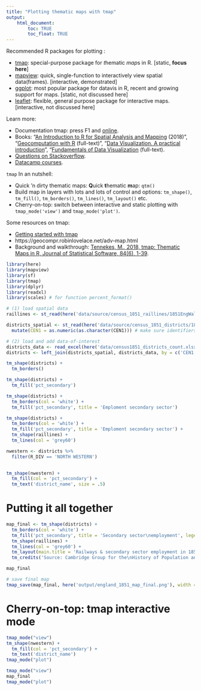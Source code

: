 ```yaml
---
title: "Plotting thematic maps with tmap"
output: 
    html_document:
        toc: TRUE
        toc_float: TRUE
---
```


Recommended R packages for plotting :

* [tmap](https://github.com/mtennekes/tmap#tmap-thematic-maps-in-r): special-purpose package for *t*hematic *map*s in R. [static, **focus here**]
* [mapview](https://r-spatial.github.io/mapview/): quick, single-function to interactively view spatial data(frames). [interactive, demonstrated]
* [ggplot](https://ggplot2.tidyverse.org/): most popular package for datavis in R, recent and growing support for maps.  [static, not discussed here]
* [leaflet](https://rstudio.github.io/leaflet/): flexible, general purpose package for interactive maps. [interactive, not discussed here]

Learn more:

* Documentation tmap: press F1 and [online](https://github.com/mtennekes/tmap).
* Books: "[An Introduction to R for Spatial Analysis and Mapping](https://books.google.be/books?id=iwJ6DwAAQBAJ) (2018)", "[Geocomputation with R](https://geocompr.robinlovelace.net/]) (full-text)", "[Data Visualization. A practical introduction](https://socviz.co/)", "[Fundamentals of Data Visualization](https://serialmentor.com/dataviz/geospatial-data.html) (full-text).
* [Questions on Stackoverflow](https://stackoverflow.com).
* [Datacamp courses](https://www.datacamp.com/).


`tmap` In an nutshell:

* Quick 'n dirty thematic maps: **Q**uick **t**hematic **m**ap: `qtm()`
* Build map in layers with lots and lots of control and options: `tm_shape()`, `tm_fill()`, `tm_borders()`, `tm_lines()`, `tm_layout()` etc.
* Cherry-on-top: switch between interactive and static plotting with `tmap_mode('view')` and `tmap_mode('plot')`.

Some resources on tmap:

* [Getting started with tmap](https://cran.r-project.org/web/packages/tmap/vignettes/tmap-getstarted.html)
* https://geocompr.robinlovelace.net/adv-map.html
* Background and walkthrough: [Tennekes, M., 2018, tmap: Thematic Maps in R, Journal of Statistical Software, 84(6), 1-39](https://www.jstatsoft.org/article/view/v084i06).


```r
library(here)
library(mapview)
library(sf)
library(tmap)
library(dplyr)
library(readxl)
library(scales) # for function percent_format()
```


```r
# (1) load spatial data
raillines <- st_read(here('data/source/census_1851_raillines/1851EngWalesScotRail_Lines.shp'))

districts_spatial <- st_read(here('data/source/census_1851_districts/1851EngWalesRegistrationDistrict.shp')) %>%
  mutate(CEN1 = as.numeric(as.character(CEN1))) # make sure identifiers are the same type

# (2) load and add data-of-interest
districts_data <- read_excel(here('data/census1851_districts_count.xlsx'))
districts <- left_join(districts_spatial, districts_data, by = c('CEN1' = 'district_id'))
```


```r
tm_shape(districts) +
  tm_borders()
```

```r
tm_shape(districts) +
  tm_fill('pct_secondary')
```






```r
tm_shape(districts) +
  tm_borders(col = 'white') +
  tm_fill('pct_secondary', title = 'Emploment secondary sector')
```



```r
tm_shape(districts) +
  tm_borders(col = 'white') +
  tm_fill('pct_secondary', title = 'Emploment secondary sector') +
  tm_shape(raillines) +
  tm_lines(col = 'grey60')
```


```r
nwestern <- districts %>%
  filter(R_DIV == 'NORTH WESTERN')
  

tm_shape(nwestern) +
  tm_fill(col = 'pct_secondary') +
  tm_text('district_name', size = .5)
```


# Putting it all together

```r
map_final <- tm_shape(districts) +
  tm_borders(col = 'white') +
  tm_fill('pct_secondary', title = 'Secondary sector\nemployment', legend.format = percent_format(accuracy = 1), legend.hist = TRUE) +
  tm_shape(raillines) +
  tm_lines(col = 'grey60') +
  tm_layout(main.title = 'Railways & secondary sector employment in 1851', legend.outside = TRUE, frame = FALSE) +
  tm_credits('Source: Cambridge Group for the\nHistory of Population and Social Structure', position = 'right', align = 'right')

map_final
```

```r
# save final map
tmap_save(map_final, here('output/england_1851_map_final.png'), width = 1920, height = 1920)
```

# Cherry-on-top: tmap interactive mode

```r
tmap_mode("view")
tm_shape(nwestern) +
  tm_fill(col = 'pct_secondary') +
  tm_text('district_name')
tmap_mode("plot")
```

```r
tmap_mode("view")
map_final
tmap_mode("plot")
```

